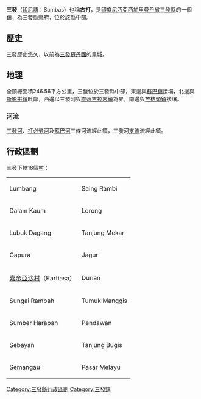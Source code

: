 {{Infobox settlement
|name= 三發
|native_name= Sambas
|official_name= Kecamatan Sambas
|settlement_type= [[鎮|鎮]]
|leader_title= 鎮長
|leader_name= Yusran, S.Sos.
|subdivision_type= 國家
|subdivision_type1= 省
|subdivision_type2= 縣
|subdivision_name= {{IDN}}
|subdivision_name1= [[西加里曼丹省|西加里曼丹省]]
|subdivision_name2= [[三發縣|三發縣]]
|parts= 18個[[村|村]]
|parts_type= 下級行政區
|area_total_km2= 246.66
|population_total= 45,993
|population_density_km2= 186
|population_blank1= [[馬來族|馬來族]]，[[華人|華人]]，[[達雅族|達雅族]]，[[布吉人|布吉人]]，[[爪哇族|爪哇族]]等
|population_blank2= [[伊斯蘭教|伊斯蘭教]]，[[天主教|天主教]]，[[基督教|基督教]]，[[佛教|佛教]]，[[孔教|孔教]]
|population_blank1_title= 族群
|population_blank2_title= 宗教
|postal_code= 79460
|postal_code_type= [[郵政編碼|郵政編碼]]
|timezone= [[UTC+7|UTC+7]]
|area_code= +62 562
}}

'''三發'''（[[印尼語|印尼語]]：Sambas）也稱'''古打'''，是[[印度尼西亞|印度尼西亞]][[西加里曼丹省|西加里曼丹省]][[三發縣|三發縣]]的一個[[鎮|鎮]]，為三發縣縣府，位於該縣中部。

== 歷史 ==
三發歷史悠久，以前為[[三發蘇丹國|三發蘇丹國]]的[[皇城|皇城]]。

== 地理 ==
全鎮總面積246.56平方公里，三發位於三發縣中部，東邊與[[蘇巴_(三發縣)|蘇巴鎮]]接壤，北邊與[[斯影拱|斯影拱鎮]]毗鄰，西邊以三發河與[[直落吉拉末|直落吉拉末鎮]]為界，南邊與[[芒桔頭|芒桔頭鎮]]接壤。

=== 河流 ===
[[三發河|三發河]]、[[打必勞河|打必勞河]]及[[蘇巴河|蘇巴河]]三條河流經此鎮，三發河[[支流|支流]]流經此鎮。

== 行政區劃 ==
三發下轄18個[[村|村]]：
{| class="wikitable"
|Lumbang
|Saing Rambi
|-
|Dalam Kaum
|Lorong
|-
|Lubuk Dagang
|Tanjung Mekar
|-
|Gapura
|Jagur
|-
|[[嘉帝亞沙|嘉帝亞沙村]]（Kartiasa）
|Durian
|-
|Sungai Rambah
|Tumuk Manggis
|-
|Sumber Harapan
|Pendawan
|-
|Sebayan
|Tanjung Bugis
|-
|Semangau
|Pasar Melayu
|}

[[Category:三發縣行政區劃|Category:三發縣行政區劃]]
[[Category:三發鎮|Category:三發鎮]]